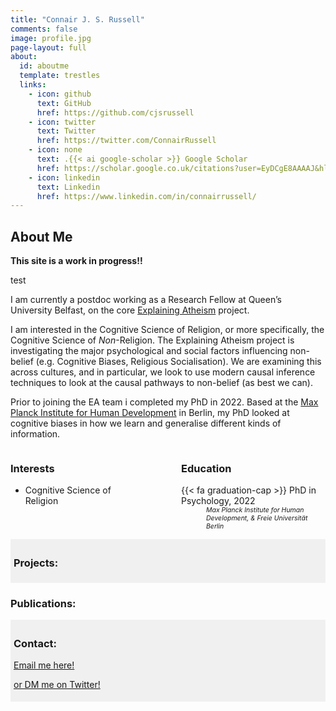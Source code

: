 ```yaml
---
title: "Connair J. S. Russell"
comments: false
image: profile.jpg
page-layout: full
about:
  id: aboutme
  template: trestles
  links:
    - icon: github
      text: GitHub
      href: https://github.com/cjsrussell
    - icon: twitter
      text: Twitter
      href: https://twitter.com/ConnairRussell    
    - icon: none
      text: .{{< ai google-scholar >}} Google Scholar 
      href: https://scholar.google.co.uk/citations?user=EyDCgE8AAAAJ&hl=en   
    - icon: linkedin
      text: Linkedin
      href: https://www.linkedin.com/in/connairrussell/         
---
```


:::{#aboutme}

## About Me

**This site is a work in progress!!**

test

I am currently a postdoc working as a Research Fellow at Queen's University Belfast, on the core [Explaining Atheism](https://www.explainingatheism.org/research/core-research) project.

I am interested in the Cognitive Science of Religion, or more specifically, the Cognitive Science of *Non*-Religion. The Explaining Atheism project is investigating the major psychological and social factors influencing non-belief (e.g. Cognitive Biases, Religious Socialisation). We are examining this across cultures, and in particular, we look to use modern causal inference techniques to look at the causal pathways to non-belief (as best we can).

Prior to joining the EA team i completed my PhD in 2022. Based at the [Max Planck Institute for Human Development](https://www.mpib-berlin.mpg.de/en) in Berlin, my PhD looked at cognitive biases in how we learn and generalise different kinds of information.


:::: {.columns}

::: {.column width="40%"}
### Interests

* Cognitive Science of Religion

:::

::: {.column width="10%"}
<!-- empty column to create gap -->
:::

::: {.column width="50%"}
### Education

 {{< fa graduation-cap >}} PhD in Psychology, 2022 
: <span style="font-size: 75%;">*Max Planck Institute for Human Development, & Freie Universität Berlin*</span> 

:::

::::

:::

<style>
.colored-background {
    background-color: #f0f0f0;
    padding: 5px;
    border-radius: 0px;
    width: 100%; /* Set width to 100% to span the entire width */
    box-sizing: border-box; /* Maintain padding within the width */
}
</style>

<div class="colored-background">

### Projects:

</div>

### Publications:

<div class="colored-background">

### Contact:

 [Email me here!](mailto:connairrussell@live.com)

 [or DM me on Twitter!](https://twitter.com/ConnairRussell)

</div>